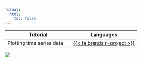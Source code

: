 ---
format:
  html:
    toc: false
---

| Tutorial | Languages |
|-|-|
| Plotting time series data | [{{< fa brands r-project >}}](time_series_plot_r.html)|



::: {.column-screen}
![](images/home_csiro.jpg)
:::